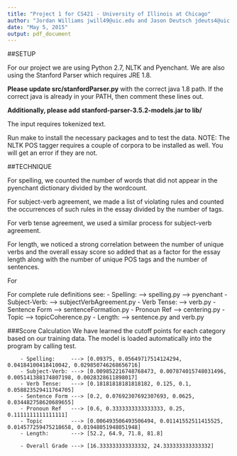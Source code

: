 ```yaml
---
title: "Project 1 for CS421 - University of Illinois at Chicago"
author: "Jordan Williams jwill49@uic.edu and Jason Deutsch jdeuts4@uic.edu"
date: "May 5, 2015"
output: pdf_document
---
```


##SETUP

For our project we are using Python 2.7, NLTK and Pyenchant. We are also using the Stanford Parser which requires JRE 1.8. 

__Please update src/stanfordParser.py__ with the correct java 1.8 path. If the correct java is already in your PATH, then comment these lines out.

__Additionally, please add stanford-parser-3.5.2-models.jar to lib/__

The input requires tokenized text.

Run make to install the necessary packages and to test the data. 
NOTE: The NLTK POS tagger requires a couple of corpora to be installed as well. You will get an error if they are not.

##TECHNIQUE
		
For spelling, we counted the number of words that did not appear in the pyenchant dictionary divided by the wordcount.

For subject-verb agreement, we made a list of violating rules and counted the occurrences of such rules in the essay divided by the number of tags.

For verb tense agreement, we used a similar process for subject-verb agreement.

For length, we noticed a strong correlation between the number of unique verbs and the overall essay score so added that as a factor for the essay length along with the number of unique POS tags and the number of sentences.

For 


For complete rule definitions see:
	- Spelling:     ---> spelling.py ---> pyenchant
	- Subject-Verb: ---> subjectVerbAgreement.py
	- Verb Tense:   ---> verb.py
	- Sentence Form ---> sentenceFormation.py
	- Pronoun Ref   ---> centering.py
	- Topic         ---> topicCoherence.py
	- Length:       ---> sentence.py and verb.py

	
###Score Calculation
		We have learned the cutoff points for each category based on our training data. The model is loaded automatically into the program by calling test.
		
		- Spelling:     ---> [0.09375, 0.05649717514124294, 0.04184100418410042, 0.029850746268656716]
		- Subject-Verb: ---> [0.009852216748768473, 0.007874015748031496, 0.005141388174807198, 0.0028328611898017]
		- Verb Tense:   ---> [0.18181818181818182, 0.125, 0.1, 0.058823529411764705]
		- Sentence Form ---> [0.2, 0.07692307692307693, 0.0625, 0.034482758620689655]
		- Pronoun Ref   ---> [0.6, 0.3333333333333333, 0.25, 0.1111111111111111]
		- Topic         ---> [0.006493506493506494, 0.01141552511415525, 0.014577259475218658, 0.01948051948051948]
		- Length:       ---> [52.2, 64.9, 71.8, 81.8]
		
		- Overall Grade ---> [16.333333333333332, 24.333333333333332]
	
		
		